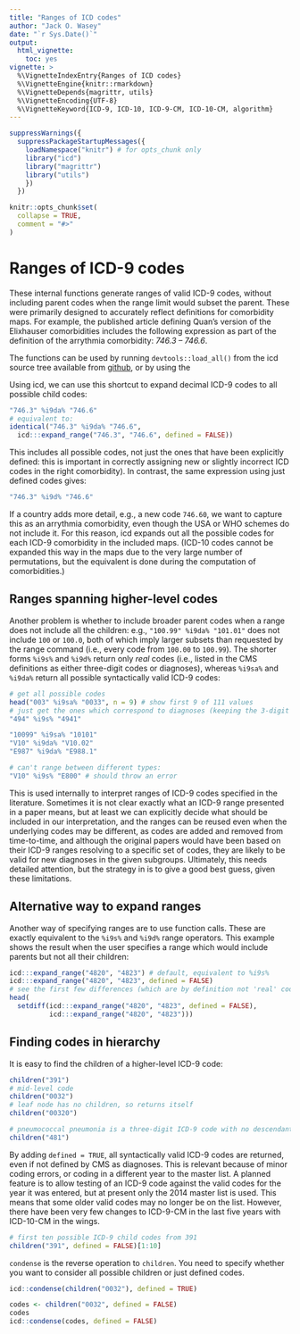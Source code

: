```yaml
---
title: "Ranges of ICD codes"
author: "Jack O. Wasey"
date: "`r Sys.Date()`"
output:
  html_vignette:
    toc: yes
vignette: >
  %\VignetteIndexEntry{Ranges of ICD codes}
  %\VignetteEngine{knitr::rmarkdown}
  %\VignetteDepends{magrittr, utils}
  %\VignetteEncoding{UTF-8}
  %\VignetteKeyword{ICD-9, ICD-10, ICD-9-CM, ICD-10-CM, algorithm}
---
```

<!--
Copyright (C) 2014 - 2019  Jack O. Wasey

This file is part of icd.

icd is free software: you can redistribute it and/or modify
it under the terms of the GNU General Public License as published by
the Free Software Foundation, either version 3 of the License, or
(at your option) any later version.

icd is distributed in the hope that it will be useful,
but WITHOUT ANY WARRANTY; without even the implied warranty of
MERCHANTABILITY or FITNESS FOR A PARTICULAR PURPOSE. See the
GNU General Public License for more details.

You should have received a copy of the GNU General Public License
along with icd. If not, see <http:#www.gnu.org/licenses/>.
-->
```r
suppressWarnings({
  suppressPackageStartupMessages({
    loadNamespace("knitr") # for opts_chunk only
    library("icd")
    library("magrittr")
    library("utils")
    })
  })

knitr::opts_chunk$set(
  collapse = TRUE,
  comment = "#>"
)
```

# Ranges of ICD-9 codes

These internal functions generate ranges of valid ICD-9 codes, without including parent codes when the range limit would subset the parent. These were primarily designed to accurately reflect definitions for comorbidity maps. For example, the published article defining Quan's version of the Elixhauser comorbidities includes the following expression as part of the definition of the arrythmia comorbidity: _746.3 -- 746.6_.

The functions can be used by running `devtools::load_all()` from the icd source tree available from [github](https://github.com/jackwasey/icd), or by using the

Using icd, we can use this shortcut to expand decimal ICD-9 codes to all possible child codes:
```r
"746.3" %i9da% "746.6"
# equivalent to:
identical("746.3" %i9da% "746.6",
  icd:::expand_range("746.3", "746.6", defined = FALSE))
```

This includes all possible codes, not just the ones that have been explicitly defined: this is important in correctly assigning new or slightly incorrect ICD codes in the right comorbidity). In contrast, the same expression using just defined codes gives:
```r
"746.3" %i9d% "746.6"
```

If a country adds more detail, e.g., a new code `746.60`, we want to capture this as an arrythmia comorbidity, even though the USA or WHO schemes do not include it. For this reason, icd expands out all the possible codes for each ICD-9 comorbidity in the included maps. (ICD-10 codes cannot be expanded this way in the maps due to the very large number of permutations, but the equivalent is done during the computation of comorbidities.)

## Ranges spanning higher-level codes

Another problem is whether to include broader parent codes when a range does not include all the children: e.g., `"100.99" %i9da% "101.01"` does not include `100` or `100.0`, both of which imply larger subsets than requested by the range command (i.e., every code from `100.00` to `100.99`). The shorter forms `%i9s%` and `%i9d%` return only *real* codes (i.e., listed in the CMS definitions as either three-digit codes or diagnoses), whereas `%i9sa%` and `%i9da%` return all possible syntactically valid ICD-9 codes:
```r
# get all possible codes
head("003" %i9sa% "0033", n = 9) # show first 9 of 111 values
# just get the ones which correspond to diagnoses (keeping the 3-digit chapters)
"494" %i9s% "4941"

"10099" %i9sa% "10101"
"V10" %i9da% "V10.02"
"E987" %i9da% "E988.1"

# can't range between different types:
"V10" %i9s% "E800" # should throw an error
```

This is used internally to interpret ranges of ICD-9 codes specified in the literature. Sometimes it is not clear exactly what an ICD-9 range presented in a paper means, but at least we can explicitly decide what should be included in our interpretation, and the ranges can be reused even when the underlying codes may be different, as codes are added and removed from time-to-time, and although the original papers would have been based on their ICD-9 ranges resolving to a specific set of codes, they are likely to be valid for new diagnoses in the given subgroups. Ultimately, this needs detailed attention, but the strategy in \code{icd9} is to give a good best guess, given these limitations.

## Alternative way to expand ranges

Another way of specifying ranges are to use function calls. These are exactly equivalent to the `%i9s%` and `%i9d%` range operators. This example shows the result when the user specifies a range which would include parents but not all their children:

```r
icd:::expand_range("4820", "4823") # default, equivalent to %i9s%
icd:::expand_range("4820", "4823", defined = FALSE)
# see the first few differences (which are by definition not 'real' codes):
head(
  setdiff(icd:::expand_range("4820", "4823", defined = FALSE),
          icd:::expand_range("4820", "4823")))
```

## Finding codes in hierarchy

It is easy to find the children of a higher-level ICD-9 code:
```r
children("391")
# mid-level code
children("0032")
# leaf node has no children, so returns itself
children("00320")

# pneumococcal pneumonia is a three-digit ICD-9 code with no descendants
children("481")
```
By adding `defined = TRUE`, all syntactically valid ICD-9 codes are returned, even if not defined by CMS as diagnoses. This is relevant because of minor coding errors, or coding in a different year to the master list. A planned feature is to allow testing of an ICD-9 code against the valid codes for the year it was entered, but at present only the 2014 master list is used. This means that some older valid codes may no longer be on the list. However, there have been very few changes to ICD-9-CM in the last five years with ICD-10-CM in the wings.
```r
# first ten possible ICD-9 child codes from 391
children("391", defined = FALSE)[1:10]
```

`condense` is the reverse operation to `children`. You need to specify whether you want to consider all possible children or just defined codes.
```r
icd::condense(children("0032"), defined = TRUE)

codes <- children("0032", defined = FALSE)
codes
icd::condense(codes, defined = FALSE)
```

